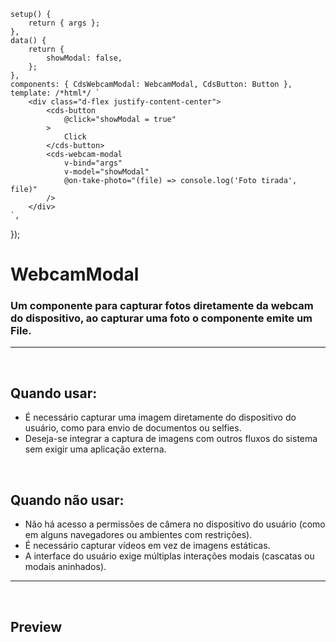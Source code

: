 
<Meta of={WebcamModalStories} />

	setup() {
		return { args };
	},
	data() {
		return {
			showModal: false,
		};
	},
	components: { CdsWebcamModal: WebcamModal, CdsButton: Button },
	template: /*html*/ `
		<div class="d-flex justify-content-center">
			<cds-button
				@click="showModal = true"
			>
				Click
			</cds-button>
			<cds-webcam-modal
				v-bind="args"
				v-model="showModal"
				@on-take-photo="(file) => console.log('Foto tirada', file)"
			/>
		</div>
	`,
});

# WebcamModal

### Um componente para capturar fotos diretamente da webcam do dispositivo, ao capturar uma foto o componente emite um File.

***

<br />

## Quando usar:

* É necessário capturar uma imagem diretamente do dispositivo do usuário, como para envio de documentos ou selfies.
* Deseja-se integrar a captura de imagens com outros fluxos do sistema sem exigir uma aplicação externa.

<br />

## Quando não usar:

* Não há acesso a permissões de câmera no dispositivo do usuário (como em alguns navegadores ou ambientes com restrições).
* É necessário capturar vídeos em vez de imagens estáticas.
* A interface do usuário exige múltiplas interações modais (cascatas ou modais aninhados).

***

<br />

## Preview

<Canvas>
  <Story of={WebcamModalStories.WebcamModal} />
</Canvas>

<Controls />
